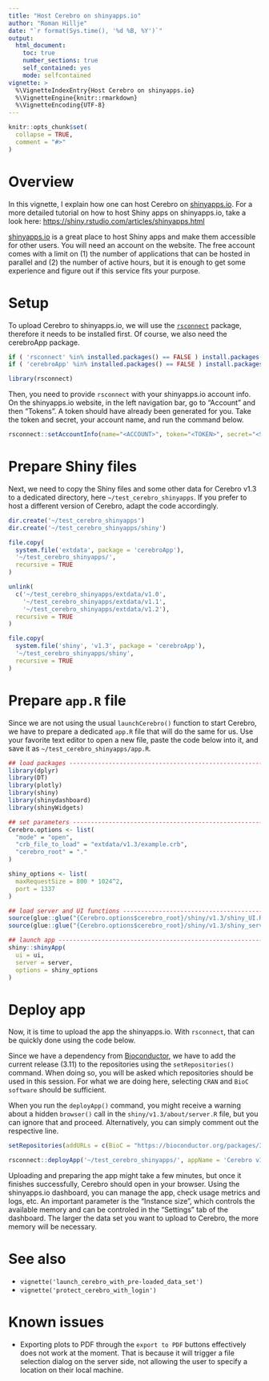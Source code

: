 ```yaml
---
title: "Host Cerebro on shinyapps.io"
author: "Roman Hillje"
date: "`r format(Sys.time(), '%d %B, %Y')`"
output:
  html_document:
    toc: true
    number_sections: true
    self_contained: yes
    mode: selfcontained
vignette: >
  %\VignetteIndexEntry{Host Cerebro on shinyapps.io}
  %\VignetteEngine{knitr::rmarkdown}
  %\VignetteEncoding{UTF-8}
---
```


```r
knitr::opts_chunk$set(
  collapse = TRUE,
  comment = "#>"
)
```

# Overview

In this vignette, I explain how one can host Cerebro on [shinyapps.io](https://www.shinyapps.io).
For a more detailed tutorial on how to host Shiny apps on shinyapps.io, take a look here: <https://shiny.rstudio.com/articles/shinyapps.html>

[shinyapps.io](https://www.shinyapps.io) is a great place to host Shiny apps and make them accessible for other users.
You will need an account on the website.
The free account comes with a limit on (1) the number of applications that can be hosted in parallel and (2) the number of active hours, but it is enough to get some experience and figure out if this service fits your purpose.

# Setup

To upload Cerebro to shinyapps.io, we will use the [`rsconnect`](https://cran.r-project.org/web/packages/rsconnect/index.html) package, therefore it needs to be installed first.
Of course, we also need the cerebroApp package.

```r
if ( 'rsconnect' %in% installed.packages() == FALSE ) install.packages('rsconnect')
if ( 'cerebroApp' %in% installed.packages() == FALSE ) install.packages('cerebroApp')

library(rsconnect)
```

Then, you need to provide `rsconnect` with your shinyapps.io account info.
On the shinyapps.io website, in the left navigation bar, go to "Account" and then "Tokens".
A token should have already been generated for you.
Take the token and secret, your account name, and run the command below.

```r
rsconnect::setAccountInfo(name="<ACCOUNT>", token="<TOKEN>", secret="<SECRET>")
```

# Prepare Shiny files

Next, we need to copy the Shiny files and some other data for Cerebro v1.3 to a dedicated directory, here `~/test_cerebro_shinyapps`.
If you prefer to host a different version of Cerebro, adapt the code accordingly.

```r
dir.create('~/test_cerebro_shinyapps')
dir.create('~/test_cerebro_shinyapps/shiny')

file.copy(
  system.file('extdata', package = 'cerebroApp'),
  '~/test_cerebro_shinyapps/',
  recursive = TRUE
)

unlink(
  c('~/test_cerebro_shinyapps/extdata/v1.0',
    '~/test_cerebro_shinyapps/extdata/v1.1',
    '~/test_cerebro_shinyapps/extdata/v1.2'),
  recursive = TRUE
)

file.copy(
  system.file('shiny', 'v1.3', package = 'cerebroApp'),
  '~/test_cerebro_shinyapps/shiny',
  recursive = TRUE
)
```

# Prepare `app.R` file

Since we are not using the usual `launchCerebro()` function to start Cerebro, we have to prepare a dedicated `app.R` file that will do the same for us.
Use your favorite text editor to open a new file, paste the code below into it, and save it as `~/test_cerebro_shinyapps/app.R`.

```r
## load packages -------------------------------------------------------------##
library(dplyr)
library(DT)
library(plotly)
library(shiny)
library(shinydashboard)
library(shinyWidgets)

## set parameters ------------------------------------------------------------##
Cerebro.options <- list(
  "mode" = "open",
  "crb_file_to_load" = "extdata/v1.3/example.crb",
  "cerebro_root" = "."
)

shiny_options <- list(
  maxRequestSize = 800 * 1024^2,
  port = 1337
)

## load server and UI functions ----------------------------------------------##
source(glue::glue("{Cerebro.options$cerebro_root}/shiny/v1.3/shiny_UI.R"))
source(glue::glue("{Cerebro.options$cerebro_root}/shiny/v1.3/shiny_server.R"))

## launch app ----------------------------------------------------------------##
shiny::shinyApp(
  ui = ui,
  server = server,
  options = shiny_options
)
```

# Deploy app

Now, it is time to upload the app the shinyapps.io.
With `rsconnect`, that can be quickly done using the code below.

Since we have a dependency from [Bioconductor](http://bioconductor.org), we have to add the current release (3.11) to the repositories using the `setRepositories()` command.
When doing so, you will be asked which repositories should be used in this session.
For what we are doing here, selecting `CRAN` and `BioC software` should be sufficient.

When you run the `deployApp()` command, you might receive a warning about a hidden `browser()` call in the `shiny/v1.3/about/server.R` file, but you can ignore that and proceed.
Alternatively, you can simply comment out the respective line.

```r
setRepositories(addURLs = c(BioC = "https://bioconductor.org/packages/3.11/bioc"))

rsconnect::deployApp('~/test_cerebro_shinyapps/', appName = 'Cerebro v1.3')
```

Uploading and preparing the app might take a few minutes, but once it finishes successfully, Cerebro should open in your browser.
Using the shinyapps.io dashboard, you can manage the app, check usage metrics and logs, etc.
An important parameter is the "Instance size", which controls the available memory and can be controled in the "Settings" tab of the dashboard.
The larger the data set you want to upload to Cerebro, the more memory will be necessary.

# See also

* `vignette('launch_cerebro_with_pre-loaded_data_set')`
* `vignette('protect_cerebro_with_login')`

# Known issues

* Exporting plots to PDF through the `export to PDF` buttons effectively does not work at the moment. That is because it will trigger a file selection dialog on the server side, not allowing the user to specify a location on their local machine.
